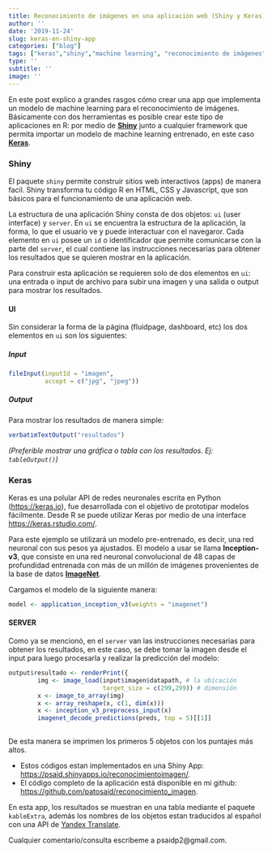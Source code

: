 ```yaml
---
title: Reconocimiento de imágenes en una aplicación web (Shiny y Keras)
author: ''
date: '2019-11-24'
slug: keras-en-shiny-app
categories: ["blog"]
tags: ["keras","shiny","machine learning", "reconocimiento de imágenes","imaginet"]
type: ''
subtitle: ''
image: ''
---
```


En este post explico a grandes rasgos cómo crear una app que implementa un modelo de machine learning para el reconocimiento de imágenes. Básicamente con dos herramientas es posible crear este tipo de aplicaciones en R: por medio de [**Shiny**](https://shiny.rstudio.com/) junto a cualquier framework que permita importar un modelo de machine learning entrenado, en este caso [**Keras**](https://keras.rstudio.com/).  


### Shiny  

El paquete `shiny` permite construir sitios web interactivos (apps) de manera facil. Shiny transforma tu código R en HTML, CSS y Javascript, que son básicos para el funcionamiento de una aplicación web.  

La estructura de una aplicación Shiny consta de dos objetos: `ui` (user interface) y `server`. En `ui` se encuentra la estructura de la aplicación, la forma, lo que el usuario ve y puede interactuar con el navegaror. Cada elemento en `ui` posee un `id` o identificador que permite comunicarse con la parte del `server`, el cual contiene las instrucciones necesarias para obtener los resultados que se quieren mostrar en la aplicación.  

Para construir esta aplicación se requieren solo de dos elementos en `ui`: una entrada o input de archivo para subir una imagen y una salida o output para mostrar los resultados.

#### UI  
Sin considerar la forma de la página (fluidpage, dashboard, etc) los dos elementos en `ui` son los siguientes:  

##### Input  

```r
fileInput(inputId = "imagen", 
          accept = c("jpg", "jpeg")) 
```

##### Output  

Para mostrar los resultados de manera simple:  

```r
verbatimTextOutput("resultados")
```

*(Preferible mostrar una gráfica o tabla con los resultados. Ej: `tableOutput()`)*

### Keras  

Keras es una polular API de redes neuronales escrita en Python (<https://keras.io>), fue desarrollada con el objetivo de prototipar modelos fácilmente. Desde R se puede utilizar Keras por medio de una interface <https://keras.rstudio.com/>.  

Para este ejemplo se utilizará un modelo pre-entrenado, es decir, una red neuronal con sus pesos ya ajustados. El modelo a usar se llama **Inception-v3**, que consiste en una red neuronal convolucional de 48 capas de profundidad entrenada con más de un millón de imágenes provenientes de la base de datos [**ImageNet**](http://www.image-net.org/).  

Cargamos el modelo de la siguiente manera: 

```r
model <- application_inception_v3(weights = "imagenet")
```
  
#### SERVER  

Como ya se mencionó, en el `server` van las instrucciones necesarias para obtener los resultados, en este caso, se debe tomar la imagen desde el input para luego procesarla y realizar la predicción del modelo:  

```r
output$resultado <- renderPrint({
        img <- image_load(input$imagen$datapath, # la ubicación
                          target_size = c(299,299)) # dimensión
        x <- image_to_array(img)
        x <- array_reshape(x, c(1, dim(x)))
        x <- inception_v3_preprocess_input(x)
        imagenet_decode_predictions(preds, top = 5)[[1]]
        
```

De esta manera se imprimen los primeros 5 objetos con los puntajes más altos.  

* Estos códigos estan implementados en una Shiny App: <https://psaid.shinyapps.io/reconocimientoimagen/>.  
* El código completo de la aplicación está disponible en mi github: <https://github.com/patosaid/reconocimiento_imagen>.  

En esta app, los resultados se muestran en una tabla mediante el paquete `kableExtra`, además los nombres de los objetos estan traducidos al español con una API de [Yandex Translate](https://translate.yandex.com/).  

Cualquier comentario/consulta escríbeme a psaidp2@gmail.com.  












